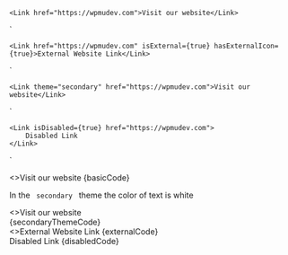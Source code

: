
    <Link href="https://wpmudev.com">Visit our website</Link>
`

    <Link href="https://wpmudev.com" isExternal={true} hasExternalIcon={true}>External Website Link</Link>
`

    <Link theme="secondary" href="https://wpmudev.com">Visit our website</Link>
`

    <Link isDisabled={true} href="https://wpmudev.com">
        Disabled Link
    </Link>
`

<Section title="Basic Link Example" contained={true} style={{ paddingTop: 30 }}>
	<Preview wrapper={true}>
		<Link href="https://wpmudev.com">
			<>Visit our website</>
		</Link>
	</Preview>
	<Snippet language="js">{basicCode}</Snippet>
</Section>

<Section title="Secondary Theme" contained={true} style={{ paddingTop: 30 }}>
	<p>
		In the <Code small={true}> secondary </Code> theme the color of text is
		white
	</p>
	<Preview wrapper={true}>
		<div style={{ backgroundColor: "#0059FF", padding: "20px" }}>
			<Link theme="secondary" href="https://wpmudev.com">
				<>Visit our website</>
			</Link>
		</div>
	</Preview>
	<Snippet language="js">{secondaryThemeCode}</Snippet>
</Section>

<Section title="External Link" contained={true} style={{ paddingTop: 30 }}>
	<Preview wrapper={true}>
		<Link href="https://wpmudev.com" isExternal={true} hasExternalIcon={true}>
			<>External Website Link</>
		</Link>
	</Preview>
	<Snippet language="js">{externalCode}</Snippet>
</Section>

<Section title="Disabled" contained={true} style={{ paddingTop: 30 }}>
	<Preview wrapper={true}>
		<Link isDisabled={true} href="https://wpmudev.com">
			Disabled Link
		</Link>
	</Preview>
	<Snippet language="js">{disabledCode}</Snippet>
</Section>
